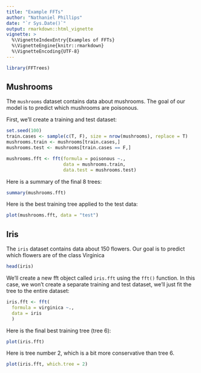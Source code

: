```yaml
---
title: "Example FFTs"
author: "Nathaniel Phillips"
date: "`r Sys.Date()`"
output: rmarkdown::html_vignette
vignette: >
  %\VignetteIndexEntry{Examples of FFTs}
  %\VignetteEngine{knitr::rmarkdown}
  %\VignetteEncoding{UTF-8}
---
```



```r
library(FFTrees)
```

## Mushrooms

The `mushrooms` dataset contains data about mushrooms. The goal of our model is to predict which mushrooms are poisonous.

First, we'll create a training and test dataset:

```r
set.seed(100)
train.cases <- sample(c(T, F), size = nrow(mushrooms), replace = T)
mushrooms.train <- mushrooms[train.cases,]
mushrooms.test <- mushrooms[train.cases == F,]
```


```r
mushrooms.fft <- fft(formula = poisonous ~.,
                     data = mushrooms.train,
                     data.test = mushrooms.test)
```

Here is a summary of the final 8 trees:

```r
summary(mushrooms.fft)
```

Here is the best training tree applied to the test data:

```r
plot(mushrooms.fft, data = "test")
```


## Iris

The `iris` dataset contains data about 150 flowers. Our goal is to predict which flowers are of the class Virginica

```r
head(iris)
```

We'll create a new fft object called `iris.fft` using the `fft()` function. In this case, we won't create a separate training and test dataset, we'll just fit the tree to the entire dataset:

```r
iris.fft <- fft(
  formula = virginica ~.,
  data = iris
  )
```

Here is the final best training tree (tree 6):

```r
plot(iris.fft)
```

Here is tree number 2, which is a bit more conservative than tree 6.

```r
plot(iris.fft, which.tree = 2)
```
